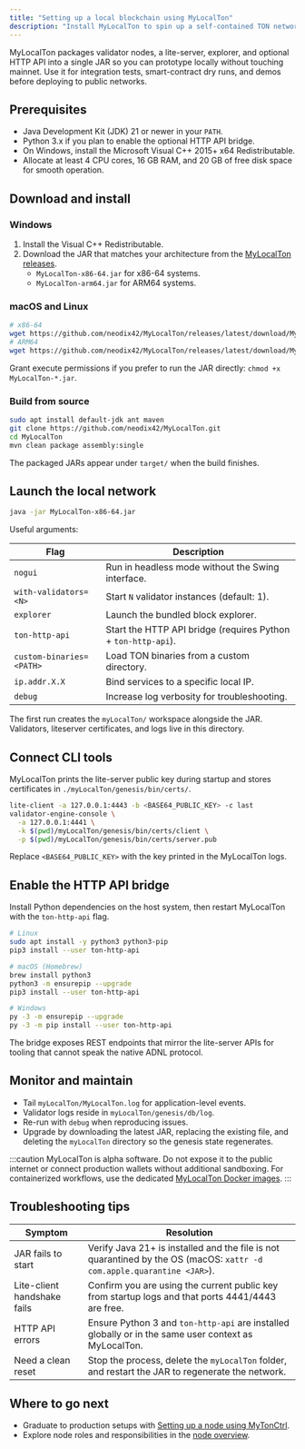 ```yaml
---
title: "Setting up a local blockchain using MyLocalTon"
description: "Install MyLocalTon to spin up a self-contained TON network for development and testing."
---
```


MyLocalTon packages validator nodes, a lite-server, explorer, and optional HTTP API into a single JAR so you can prototype locally without touching mainnet. Use it for integration tests, smart-contract dry runs, and demos before deploying to public networks.

## Prerequisites

- Java Development Kit (JDK) 21 or newer in your `PATH`.
- Python 3.x if you plan to enable the optional HTTP API bridge.
- On Windows, install the Microsoft Visual C++ 2015+ x64 Redistributable.
- Allocate at least 4 CPU cores, 16 GB RAM, and 20 GB of free disk space for smooth operation.

## Download and install

### Windows

1. Install the Visual C++ Redistributable.
2. Download the JAR that matches your architecture from the [MyLocalTon releases](https://github.com/neodix42/MyLocalTon/releases).
   - `MyLocalTon-x86-64.jar` for x86-64 systems.
   - `MyLocalTon-arm64.jar` for ARM64 systems.

### macOS and Linux

```bash
# x86-64
wget https://github.com/neodix42/MyLocalTon/releases/latest/download/MyLocalTon-x86-64.jar
# ARM64
wget https://github.com/neodix42/MyLocalTon/releases/latest/download/MyLocalTon-arm64.jar
```

Grant execute permissions if you prefer to run the JAR directly: `chmod +x MyLocalTon-*.jar`.

### Build from source

```bash
sudo apt install default-jdk ant maven
git clone https://github.com/neodix42/MyLocalTon.git
cd MyLocalTon
mvn clean package assembly:single
```

The packaged JARs appear under `target/` when the build finishes.

## Launch the local network

```bash
java -jar MyLocalTon-x86-64.jar
```

Useful arguments:

| Flag | Description |
| --- | --- |
| `nogui` | Run in headless mode without the Swing interface. |
| `with-validators=<N>` | Start `N` validator instances (default: 1). |
| `explorer` | Launch the bundled block explorer. |
| `ton-http-api` | Start the HTTP API bridge (requires Python + `ton-http-api`). |
| `custom-binaries=<PATH>` | Load TON binaries from a custom directory. |
| `ip.addr.X.X` | Bind services to a specific local IP. |
| `debug` | Increase log verbosity for troubleshooting. |

The first run creates the `myLocalTon/` workspace alongside the JAR. Validators, liteserver certificates, and logs live in this directory.

## Connect CLI tools

MyLocalTon prints the lite-server public key during startup and stores certificates in `./myLocalTon/genesis/bin/certs/`.

```bash
lite-client -a 127.0.0.1:4443 -b <BASE64_PUBLIC_KEY> -c last
validator-engine-console \
  -a 127.0.0.1:4441 \
  -k $(pwd)/myLocalTon/genesis/bin/certs/client \
  -p $(pwd)/myLocalTon/genesis/bin/certs/server.pub
```

Replace `<BASE64_PUBLIC_KEY>` with the key printed in the MyLocalTon logs.

## Enable the HTTP API bridge

Install Python dependencies on the host system, then restart MyLocalTon with the `ton-http-api` flag.

```bash
# Linux
sudo apt install -y python3 python3-pip
pip3 install --user ton-http-api

# macOS (Homebrew)
brew install python3
python3 -m ensurepip --upgrade
pip3 install --user ton-http-api

# Windows
py -3 -m ensurepip --upgrade
py -3 -m pip install --user ton-http-api
```

The bridge exposes REST endpoints that mirror the lite-server APIs for tooling that cannot speak the native ADNL protocol.

## Monitor and maintain

- Tail `myLocalTon/MyLocalTon.log` for application-level events.
- Validator logs reside in `myLocalTon/genesis/db/log`.
- Re-run with `debug` when reproducing issues.
- Upgrade by downloading the latest JAR, replacing the existing file, and deleting the `myLocalTon` directory so the genesis state regenerates.

:::caution
MyLocalTon is alpha software. Do not expose it to the public internet or connect production wallets without additional sandboxing. For containerized workflows, use the dedicated [MyLocalTon Docker images](https://github.com/neodix42/MyLocalTon/tree/master/docker).
:::

## Troubleshooting tips

| Symptom | Resolution |
| --- | --- |
| JAR fails to start | Verify Java 21+ is installed and the file is not quarantined by the OS (macOS: `xattr -d com.apple.quarantine <JAR>`). |
| Lite-client handshake fails | Confirm you are using the current public key from startup logs and that ports 4441/4443 are free. |
| HTTP API errors | Ensure Python 3 and `ton-http-api` are installed globally or in the same user context as MyLocalTon. |
| Need a clean reset | Stop the process, delete the `myLocalTon` folder, and restart the JAR to regenerate the network. |

## Where to go next

- Graduate to production setups with [Setting up a node using MyTonCtrl](./setup-mytonctrl).
- Explore node roles and responsibilities in the [node overview](./overview).
